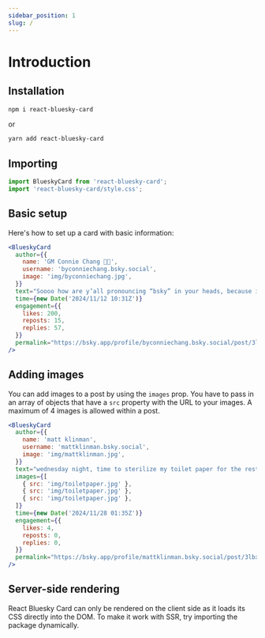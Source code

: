 ```yaml
---
sidebar_position: 1
slug: /
---
```


# Introduction

## Installation

```bash
npm i react-bluesky-card
```

or

```bash
yarn add react-bluesky-card
```

## Importing

```ts
import BlueskyCard from 'react-bluesky-card';
import 'react-bluesky-card/style.css';
```

## Basic setup

Here's how to set up a card with basic information:

```jsx live
<BlueskyCard
  author={{
    name: 'GM Connie Chang 🌈🐸',
    username: 'byconniechang.bsky.social',
    image: 'img/byconniechang.jpg',
  }}
  text="Soooo how are y’all pronouncing “bsky” in your heads, because it’s “bisky” to me (like a biscuit)"
  time={new Date('2024/11/12 10:31Z')}
  engagement={{
    likes: 200,
    reposts: 15,
    replies: 57,
  }}
  permalink="https://bsky.app/profile/byconniechang.bsky.social/post/3larv6imprc2y" // optional
/>
```

## Adding images

You can add images to a post by using the `images` prop. You have to pass in an array of objects that have a `src` property with the URL to your images.
A maximum of 4 images is allowed within a post.

```jsx live
<BlueskyCard
  author={{
    name: 'matt klinman',
    username: 'mattklinman.bsky.social',
    image: 'img/mattklinman.jpg',
  }}
  text="wednesday night, time to sterilize my toilet paper for the rest of the week"
  images={[
    { src: 'img/toiletpaper.jpg' },
    { src: 'img/toiletpaper.jpg' },
    { src: 'img/toiletpaper.jpg' },
  ]}
  time={new Date('2024/11/28 01:35Z')}
  engagement={{
    likes: 4,
    reposts: 0,
    replies: 0,
  }}
  permalink="https://bsky.app/profile/mattklinman.bsky.social/post/3lbxwfvkk4k2q"
/>
```

## Server-side rendering

React Bluesky Card can only be rendered on the client side as it loads its CSS directly into the DOM. To make it work with SSR, try importing the package dynamically.
